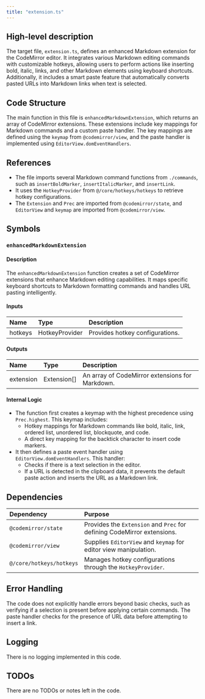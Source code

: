 ```yaml
---
title: "extension.ts"
---
```


## High-level description

The target file, `extension.ts`, defines an enhanced Markdown extension for the CodeMirror editor. It integrates various Markdown editing commands with customizable hotkeys, allowing users to perform actions like inserting bold, italic, links, and other Markdown elements using keyboard shortcuts. Additionally, it includes a smart paste feature that automatically converts pasted URLs into Markdown links when text is selected.

## Code Structure

The main function in this file is `enhancedMarkdownExtension`, which returns an array of CodeMirror extensions. These extensions include key mappings for Markdown commands and a custom paste handler. The key mappings are defined using the `keymap` from `@codemirror/view`, and the paste handler is implemented using `EditorView.domEventHandlers`.

## References

- The file imports several Markdown command functions from `./commands`, such as `insertBoldMarker`, `insertItalicMarker`, and `insertLink`.
- It uses the `HotkeyProvider` from `@/core/hotkeys/hotkeys` to retrieve hotkey configurations.
- The `Extension` and `Prec` are imported from `@codemirror/state`, and `EditorView` and `keymap` are imported from `@codemirror/view`.

## Symbols

### `enhancedMarkdownExtension`
#### Description
The `enhancedMarkdownExtension` function creates a set of CodeMirror extensions that enhance Markdown editing capabilities. It maps specific keyboard shortcuts to Markdown formatting commands and handles URL pasting intelligently.

#### Inputs
| Name   | Type           | Description                      |
|:-------|:---------------|:---------------------------------|
| hotkeys | HotkeyProvider | Provides hotkey configurations. |

#### Outputs
| Name      | Type        | Description                                      |
|:----------|:------------|:-------------------------------------------------|
| extension | Extension[] | An array of CodeMirror extensions for Markdown. |

#### Internal Logic
- The function first creates a keymap with the highest precedence using `Prec.highest`. This keymap includes:
  - Hotkey mappings for Markdown commands like bold, italic, link, ordered list, unordered list, blockquote, and code.
  - A direct key mapping for the backtick character to insert code markers.
- It then defines a paste event handler using `EditorView.domEventHandlers`. This handler:
  - Checks if there is a text selection in the editor.
  - If a URL is detected in the clipboard data, it prevents the default paste action and inserts the URL as a Markdown link.

## Dependencies

| Dependency         | Purpose                                                                 |
|:-------------------|:------------------------------------------------------------------------|
| `@codemirror/state` | Provides the `Extension` and `Prec` for defining CodeMirror extensions. |
| `@codemirror/view`  | Supplies `EditorView` and `keymap` for editor view manipulation.        |
| `@/core/hotkeys/hotkeys` | Manages hotkey configurations through the `HotkeyProvider`.        |

## Error Handling

The code does not explicitly handle errors beyond basic checks, such as verifying if a selection is present before applying certain commands. The paste handler checks for the presence of URL data before attempting to insert a link.

## Logging

There is no logging implemented in this code.

## TODOs

There are no TODOs or notes left in the code.